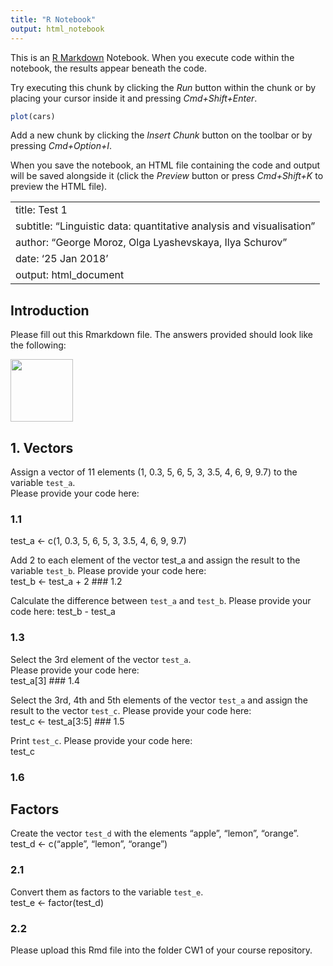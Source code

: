 ```yaml
---
title: "R Notebook"
output: html_notebook
---
```


This is an [R Markdown](http://rmarkdown.rstudio.com) Notebook. When you execute code within the notebook, the results appear beneath the code. 

Try executing this chunk by clicking the *Run* button within the chunk or by placing your cursor inside it and pressing *Cmd+Shift+Enter*. 

```r
plot(cars)
```

Add a new chunk by clicking the *Insert Chunk* button on the toolbar or by pressing *Cmd+Option+I*.

When you save the notebook, an HTML file containing the code and output will be saved alongside it (click the *Preview* button or press *Cmd+Shift+K* to preview the HTML file).

---
title: Test 1
subtitle: "Linguistic data: quantitative analysis and visualisation"
author: "George Moroz, Olga Lyashevskaya, Ilya Schurov"
date: '25 Jan 2018'
output: html_document
---

## Introduction
Please fill out this Rmarkdown file. The answers provided should look like the following:  

<img src="https://agricolamz.github.io/2018-MAG_R_course/img/Test1_example.png" width=100>

## 1. Vectors
Assign a vector of 11 elements (1, 0.3, 5, 6, 5, 3, 3.5, 4, 6, 9, 9.7) to the variable `test_a`.  
Please provide your code here:  

### 1.1  
test_a <- c(1, 0.3, 5, 6, 5, 3, 3.5, 4, 6, 9, 9.7)

Add 2 to each element of the vector test_a and assign the result to the variable `test_b`. Please provide your code here:  
test_b <- test_a + 2
### 1.2   

Calculate the difference between `test_a` and `test_b`. Please provide your code here:  test_b - test_a


### 1.3  

Select the 3rd element of the vector `test_a`.  
Please provide your code here:  
test_a[3]
### 1.4  

Select the 3rd, 4th and 5th elements of the vector `test_a` and assign the result to the vector `test_c`.
Please provide your code here:  
test_c <- test_a[3:5]
### 1.5  

Print `test_c`.
Please provide your code here:  
test_c

### 1.6   

## Factors

Create the vector `test_d` with the elements "apple", "lemon", "orange".
test_d <- c("apple", "lemon", "orange")


### 2.1   


Convert them as factors to the variable `test_e`.  
test_e <- factor(test_d)

### 2.2   

Please upload this Rmd file into the folder CW1 of your course repository.
